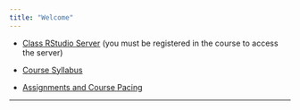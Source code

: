 ```yaml
---
title: "Welcome"
---
```





* [Class RStudio Server](https://mathr.math.appstate.edu) (you must be registered in the course to access the server)

* [Course Syllabus](./Syllabus/SyllabusSTT3850F2017.html)

* [Assignments and Course Pacing](./CoursePacing/CoursePacingF2017.html)



* * *